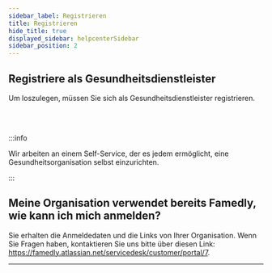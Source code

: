 ```yaml
---
sidebar_label: Registrieren
title: Registrieren
hide_title: true
displayed_sidebar: helpcenterSidebar
sidebar_position: 2
---
```


<div class="hero hero--primary">
  <div class="container">
    <h2 class="hero__title">Registriere als Gesundheitsdienstleister</h2>
    <p class="hero__subtitle">Um loszulegen, müssen Sie sich als Gesundheitsdienstleister registrieren.</p>
  </div>
</div>
<br></br>

:::info

Wir arbeiten an einem Self-Service, der es jedem ermöglicht, eine Gesundheitsorganisation selbst einzurichten.

:::

## Meine Organisation verwendet bereits Famedly, wie kann ich mich anmelden?

Sie erhalten die Anmeldedaten und die Links von Ihrer Organisation. Wenn Sie Fragen haben, kontaktieren Sie uns bitte über diesen Link: https://famedly.atlassian.net/servicedesk/customer/portal/7.

* * *
